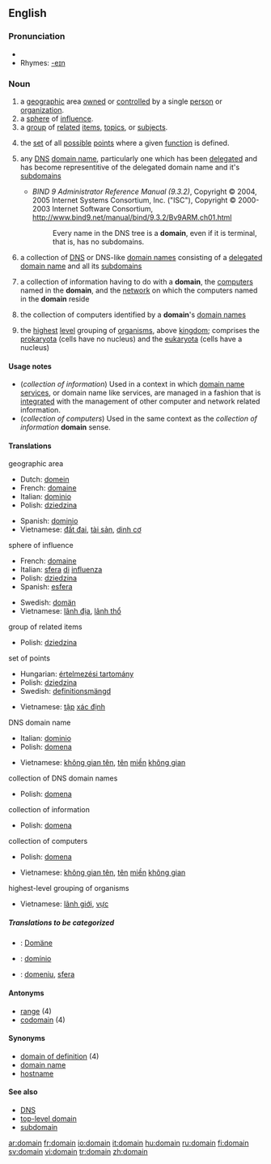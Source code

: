 ==English==

{{rank|looks|running|garden|887|domain|touch|higher|military}}

===Pronunciation===
*{{audio|en-us-domain.ogg|Audio (US)}}
*Rhymes: [[Rhymes:English:-eɪn|-eɪn]]

===Noun===
{{en-noun}}

# a [[geographic]] area [[own]]ed or [[controlled]] by a single [[person]] or [[organization]].
# a [[sphere]] of [[influence]].
# a [[group]] of [[related]] [[item]]s, [[topic]]s, or [[subject]]s.
# {{math}} the [[set]] of all [[possible]] [[point]]s where a given [[function]] is defined.
# {{cattag|computing|Internet}} any [[Domain Name System|DNS]] [[domain name]], particularly one which has been [[delegate|delegated]] and has become representitive of the delegated domain name and it's [[subdomain|subdomains]]
#*''BIND 9 Administrator Reference Manual (9.3.2)'', Copyright © 2004, 2005 Internet Systems Consortium, Inc. ("ISC"), Copyright © 2000-2003 Internet Software Consortium, http://www.bind9.net/manual/bind/9.3.2/Bv9ARM.ch01.html
#*:Every name in the DNS tree is a '''domain''', even if it is terminal, that is, has no subdomains.
# {{cattag|computing|internet}} a collection of [[Domain Name System|DNS]] or DNS-like [[domain name|domain names]] consisting of a [[delegate|delegated]] [[domain name]] and all its [[subdomain|subdomains]]
# {{computing}} a collection of information having to do with a '''domain''', the [[computer|computers]] named in the '''domain''', and the [[network]] on which the computers named in the '''domain''' reside
# {{computing}} the collection of computers identified by a '''domain''''s [[domain name|domain names]]
#{{taxonomy}} the [[highest]] [[level]] grouping of [[organism]]s, above [[kingdom]]; comprises the [[prokaryota]] (cells have no nucleus) and the [[eukaryota]] (cells have a nucleus)

==== Usage notes ====
* (''collection of information'') Used in a context in which [[domain name services]], or domain name like services, are managed in a fashion that is [[integrated]] with the management of other computer and network related information.
* (''collection of computers'') Used in the same context as the ''collection of information'' '''domain''' sense.

==== Translations ====
;geographic area
{{top}}
*Dutch: [[domein]] {{n}}
*French: [[domaine]] {{f}}
*Italian: [[dominio]] {{m}}
*Polish: [[dziedzina]] {{f}}
{{mid}}
*Spanish: [[dominio]] {{m}}
*Vietnamese: [[đất đai]], [[tài sản]], [[dinh cơ]]
{{bottom}}

;sphere of influence
{{top}}
*French: [[domaine]] {{f}}
*Italian: [[sfera]] [[di]] [[influenza]] {{f}}
*Polish: [[dziedzina]] {{f}}
*Spanish: [[esfera]] {{f}}
{{mid}}
*Swedish: [[domän]] {{c}}
*Vietnamese: [[lãnh địa]], [[lãnh thổ]]
{{bottom}}

;group of related items
{{top}}
{{mid}}
*Polish: [[dziedzina]] {{f}}
{{bottom}}

;set of points
{{top}}
*Hungarian: [[értelmezési tartomány]]
*Polish: [[dziedzina]] {{f}}
*Swedish: [[definitionsmängd]] {{c}}
{{mid}}
*Vietnamese: [[tập]] [[xác định]]
{{bottom}}

;DNS domain name
{{top}}
*Italian: [[dominio]] {{m}}
*Polish: [[domena]] {{f}}
{{mid}}
*Vietnamese: [[không gian tên]], [[tên]] [[miền]] [[không gian]]
{{bottom}}

;collection of DNS domain names
{{top}}
*Polish: [[domena]] {{f}}
{{mid}}
{{bottom}}

;collection of information
{{top}}
*Polish: [[domena]] {{f}}
{{mid}}
{{bottom}}

;collection of computers
{{top}}
*Polish: [[domena]] {{f}}
{{mid}}
*Vietnamese: [[không gian tên]], [[tên]] [[miền]] [[không gian]]
{{bottom}}

;highest-level grouping of organisms
{{top}}
{{mid}}
*Vietnamese: [[lãnh giới]], [[vực]]
{{bottom}}

=====Translations to be categorized=====
{{checktrans}}
<!--Remove this section once all of the translations below have been moved into the tables above.-->
*{{ttbc|German}}: [[Domäne]] {{f}}
*{{ttbc|Portuguese}}: [[domínio]] {{m}}
*{{ttbc|Romanian}}: [[domeniu]], [[sfera]]

==== Antonyms ====
*[[range]] (4)
*[[codomain]] (4)

==== Synonyms ====
*[[domain of definition]] (4)
*[[domain name]]
*[[hostname]]

====See also====
* [[DNS]]
* [[top-level domain]]
* [[subdomain]]

[[ar:domain]]
[[fr:domain]]
[[io:domain]]
[[it:domain]]
[[hu:domain]]
[[ru:domain]]
[[fi:domain]]
[[sv:domain]]
[[vi:domain]]
[[tr:domain]]
[[zh:domain]]